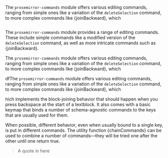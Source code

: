  

The `prosemirror-commands` module offers various editing commands, ranging from simple ones like a variation of the `deleteSelection` command, to more complex commands like {joinBackward}, which

```
```

The `prosemirror-commands` module provides a range of editing commands. These include simple commands like a modified version of the `deleteSelection` command, as well as more intricate commands such as {joinBackward}.

The `prosemirror-commands` module offers various editing commands, ranging from simple ones like a variation of the `deleteSelection` command, to more complex commands like {joinBackward}, which

dfThe `prosemirror-commands` module offers various editing commands, ranging from simple ones like a variation of the `deleteSelection` command, to more complex commands like {joinBackward}, which

hich implements the block-joining behavior that should happen when you press backspace at the start of a textblock. It also comes with a basic keymap that binds a number of schema-agnostic commands to the keys that are usually used for them.

When possible, different behavior, even when usually bound to a single key, is put in different commands. The utility function {chainCommands} can be used to combine a number of commands—they will be tried one after the other until one return true.

> A quote in here